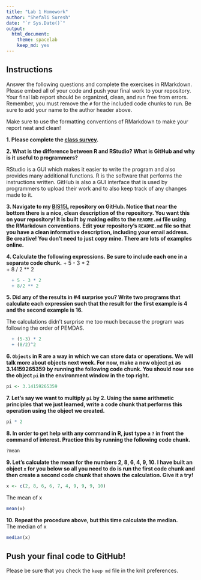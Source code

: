 ```yaml
---
title: "Lab 1 Homework"
author: "Shefali Suresh"
date: "`r Sys.Date()`"
output:
  html_document: 
    theme: spacelab
    keep_md: yes
---
```


## Instructions
Answer the following questions and complete the exercises in RMarkdown. Please embed all of your code and push your final work to your repository. Your final lab report should be organized, clean, and run free from errors. Remember, you must remove the `#` for the included code chunks to run. Be sure to add your name to the author header above.  

Make sure to use the formatting conventions of RMarkdown to make your report neat and clean!  

**1. Please complete the [class survey](https://forms.gle/8t9FZSBjgvFjzr4MA).**  

**2. What is the difference between R and RStudio? What is GitHub and why is it useful to programmers?** 

RStudio is a GUI which makes it easier to write the program and also provides many additional functions. R is the software that performs the instructions written. GitHub is also a GUI interface that is used by programmers to upload their work and to also keep track of any changes made to it. 

**3. Navigate to my [BIS15L](https://github.com/jmledford3115/BIS15LW2022_jledford) repository on GitHub. Notice that near the bottom there is a nice, clean description of the repository. You want this on your repository! It is built by making edits to the `README.md` file using the RMarkdown conventions. Edit your repository's `README.md` file so that you have a clean informative description, including your email address. Be creative! You don't need to just copy mine. There are lots of examples online.**  

**4. Calculate the following expressions. Be sure to include each one in a separate code chunk.** 
  + 5 - 3 * 2  
  + 8 / 2 ** 2  
```r
  + 5 - 3 * 2 
  + 8/2 ** 2
```
 
**5. Did any of the results in #4 surprise you? Write two programs that calculate each expression such that the result for the first example is 4 and the second example is 16.** 

The calculations didn't surprise me too much because the program was following the order of PEMDAS. 

```r
  + (5-3) * 2
  + (8/2)^2
```

**6. `Objects` in R are a way in which we can store data or operations. We will talk more about objects next week. For now, make a new object `pi` as 3.14159265359 by running the following code chunk. You should now see the object `pi` in the environment window in the top right.**  
```r
pi <- 3.14159265359
```

**7. Let's say we want to multiply `pi` by 2. Using the same arithmetic principles that we just learned, write a code chunk that performs this operation using the object we created.**  

```r
pi * 2
```

**8. In order to get help with any command in R, just type a `?` in front the command of interest. Practice this by running the following code chunk.**  
```r
?mean
```

**9. Let's calculate the mean for the numbers 2, 8, 6, 4, 9, 10. I have built an object `x` for you below so all you need to do is run the first code chunk and then create a second code chunk that shows the calculation. Give it a try!**  
```r
x <- c(2, 8, 6, 6, 7, 4, 9, 9, 9, 10)
```
The mean of x
```r
mean(x)
```

**10. Repeat the procedure above, but this time calculate the median.**  
The median of x 
```r
median(x)
```

## Push your final code to GitHub!
Please be sure that you check the `keep md` file in the knit preferences.  